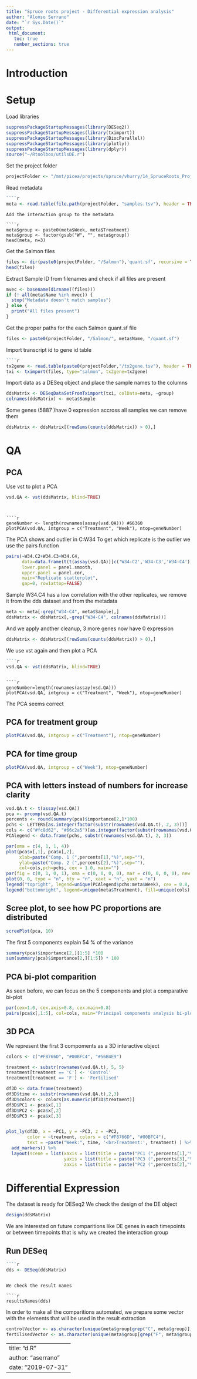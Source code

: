 ```yaml
---
title: "Spruce roots project - Differential expression analysis"
author: "Alonso Serrano"
date: "`r Sys.Date()`"
output:
 html_document:
   toc: true
   number_sections: true
---
```

# Introduction

# Setup

Load libraries

````r
suppressPackageStartupMessages(library(DESeq2))
suppressPackageStartupMessages(library(tximport))
suppressPackageStartupMessages(library(BiocParallel))
suppressPackageStartupMessages(library(plotly))
suppressPackageStartupMessages(library(dplyr))
source("~/Rtoolbox/utilsDE.r")
````

Set the project folder

````r
projectFolder <- "/mnt/picea/projects/spruce/vhurry/14_SpruceRoots_Project"
````

Read metadata
```r

````r
meta <- read.table(file.path(projectFolder, "samples.tsv"), header = TRUE, sep = '\t', stringsAsFactors = TRUE)
````

```
Add the interaction group to the metadata

````r
meta$group <- paste0(meta$Week, meta$Treatment)
meta$group <- factor(gsub("W", "", meta$group))
head(meta, n=3)
````

Get the Salmon files

````r
files <- dir(paste0(projectFolder, "/Salmon"),'quant.sf', recursive = TRUE, full.names = TRUE)
head(files)
````

Extract Sample ID from filenames and check if all files are present

````r
mvec <- basename(dirname((files)))
if (! all(meta$Name %in% mvec)) {
  stop("Metadata doesn't match samples")
} else {
  print("All files present")
}
````

Get the proper paths for the each Salmon quant.sf file

````r
files <- paste0(projectFolder, "/Salmon/", meta$Name, "/quant.sf")
````

Import transcript id to gene id table
```r

````r
tx2gene <- read.table(paste0(projectFolder,"/tx2gene.tsv"), header = TRUE, sep = '\t', stringsAsFactors = FALSE)
txi <- tximport(files, type="salmon", tx2gene=tx2gene)
````

Import data as a DESeq object and place the sample names to the columns

````r
ddsMatrix <- DESeqDataSetFromTximport(txi, colData=meta, ~group)
colnames(ddsMatrix) <- meta$Sample
````

Some genes (5887 )have 0 expression accross all samples
we can remove them

````r
ddsMatrix <- ddsMatrix[(rowSums(counts(ddsMatrix)) > 0),]
````

# QA
## PCA
Use vst to plot a PCA

````r
vsd.QA <- vst(ddsMatrix, blind=TRUE)
````

```


````r
geneNumber <- length(rownames(assay(vsd.QA))) #66360
plotPCA(vsd.QA, intgroup = c("Treatment", "Week"), ntop=geneNumber)
````

The PCA shows and outlier in C:W34 
To get which replicate is the outlier we use the pairs function

````r
pairs(~W34.C2+W34.C3+W34.C4,
      data=data.frame(t(t(assay(vsd.QA))[c('W34-C2','W34-C3','W34-C4'),])), 
      lower.panel = panel.smooth, 
      upper.panel = panel.cor,
      main="Replicate scatterplot",
      gap=0, row1attop=FALSE)
````

Sample W34.C4 has a low correlation with the other replicates, we remove it from the dds dataset and from the metadata


````r
meta <- meta[-grep("W34-C4", meta$Sample),]
ddsMatrix <- ddsMatrix[,-grep("W34-C4", colnames(ddsMatrix))]
````

And we apply another cleanup, 3 more genes now have 0 expression

````r
ddsMatrix <- ddsMatrix[(rowSums(counts(ddsMatrix)) > 0),]
````

We use vst again and then plot a PCA
```r

````r
vsd.QA <- vst(ddsMatrix, blind=TRUE)
````

```

````r
geneNumber=length(rownames(assay(vsd.QA)))
plotPCA(vsd.QA, intgroup = c("Treatment", "Week"), ntop=geneNumber) 
````

The PCA seems correct

## PCA for treatment group

````r
plotPCA(vsd.QA, intgroup = c("Treatment"), ntop=geneNumber) 
````

## PCA for time group

````r
plotPCA(vsd.QA, intgroup = c("Week"), ntop=geneNumber) 
````

## PCA with letters instead of numbers for increase clarity

````r
vsd.QA.t <- t(assay(vsd.QA))
pca <- prcomp(vsd.QA.t)
percents <- round(summary(pca)$importance[2,]*100)
pchs <- LETTERS[as.integer(factor(substr(rownames(vsd.QA.t), 2, 3)))]
cols <- c("#fc8d62", "#66c2a5")[as.integer(factor(substr(rownames(vsd.QA.t),5,5)))]
PCAlegend <- data.frame(pchs, substr(rownames(vsd.QA.t), 2, 3))

par(oma = c(4, 1, 1, 4))
plot(pca$x[,1], pca$x[,2],
     xlab=paste("Comp. 1 (",percents[1],"%)",sep=""),
     ylab=paste("Comp. 2 (",percents[2],"%)",sep=""),
     col=cols,pch=pchs, cex = 1.0, main="")
par(fig = c(0, 1, 0, 1), oma = c(0, 0, 0, 0), mar = c(0, 0, 0, 0), new = TRUE)
plot(0, 0, type = "n", bty = "n", xaxt = "n", yaxt = "n")
legend("topright", legend=unique(PCAlegend$pchs:meta$Week), cex = 0.8, xpd=TRUE)
legend("bottomright", legend=unique(meta$Treatment), fill=unique(cols),cex = 0.8, xpd=TRUE)
````

## Scree plot, to see how PC proportions are distributed

````r
screePlot(pca, 10)
````

The first 5 components explain 54 % of the variance

````r
summary(pca)$importance[2,][1:5] *100
sum(summary(pca)$importance[2,][1:5]) * 100
````

## PCA bi-plot comparition
As seen before, we can focus on the 5 components and plot a comparative bi-plot

````r
par(cex=1.0, cex.axis=0.8, cex.main=0.8)
pairs(pca$x[,1:5], col=cols, main="Principal components analysis bi-plot\nPCs 1-5", pch=pchs)
````

## 3D PCA
We represent the first 3 compoments as a 3D interactive object


````r
colors <- c("#F8766D", "#00BFC4", "#56B4E9")

treatment <- substr(rownames(vsd.QA.t), 5, 5)
treatment[treatment == 'C'] <- 'Control'
treatment[treatment == 'F'] <- 'Fertilised'

df3D <- data.frame(treatment)
df3D$time <- substr(rownames(vsd.QA.t),2,3)
df3D$colors <- colors[as.numeric(df3D$treatment)]
df3D$PC1 <- pca$x[,1]
df3D$PC2 <- pca$x[,2]
df3D$PC3 <- pca$x[,3] 


plot_ly(df3D, x = ~PC1, y = ~PC3, z = ~PC2, 
        color = ~treatment, colors = c("#F8766D", "#00BFC4"),
        text = ~paste("Week:", time, '<br>Treatment:', treatment) ) %>% 
  add_markers() %>%
  layout(scene = list(xaxis = list(title = paste("PC1 (",percents[1],"%)",sep="")),
                      yaxis = list(title = paste("PC3 (",percents[3],"%)",sep="")),
                      zaxis = list(title = paste("PC2 (",percents[2],"%)",sep=""))))
````

# Differential Expression
The dataset is ready for DESeq2
We check the design of the DE object 

````r
design(ddsMatrix)
````

We are interested on future comparitions like DE genes in each timepoints or between timepoints
that is why we created the interaction group

## Run DESeq
```r

````r
dds <- DESeq(ddsMatrix)
````

```

We check the result names

````r
resultsNames(dds)
````

In order to make all the comparitions automated, we prepare some vector with the elements that will be used
in the result extraction

````r
controlVector <- as.character(unique(meta$group[grep("C", meta$group)]))
fertilisedVector <- as.character(unique(meta$group[grep("F", meta$group)]))
````


---
title: "d.R"
author: "aserrano"
date: "2019-07-31"
---
